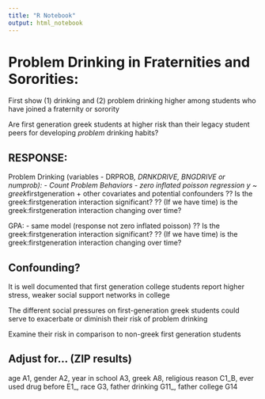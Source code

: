 ```yaml
---
title: "R Notebook"
output: html_notebook
---
```


# Problem Drinking in Fraternities and Sororities: 

First show (1) drinking and (2) problem drinking higher among students who have joined a fraternity or sorority

Are first generation greek students at higher risk than their legacy student peers for developing *problem* drinking habits?


## RESPONSE:
Problem Drinking (variables - DRPROB*, DRNKDRIVE, BNGDRIVE or numprob):
- Count Problem Behaviors
- zero inflated poisson regression
y ~ greek*firstgeneration + other covariates and potential confounders
?? Is the greek:firstgeneration interaction significant?
?? (If we have time) is the greek:firstgeneration interaction changing over time?


GPA: 
- same model (response not zero inflated poisson)
?? Is the greek:firstgeneration interaction significant?
?? (If we have time) is the greek:firstgeneration interaction changing over time?

## Confounding?
It is well documented that first generation college students report higher stress, weaker social support networks in college

The different social pressures on first-generation greek students could serve to exacerbate or diminish their risk of problem drinking

Examine their risk in comparison to non-greek first generation students

## Adjust for... (ZIP results)
age A1, gender A2, year in school A3, greek A8, religious reason C1_B, ever used drug before E1_, race G3, father drinking G11_, father college G14

